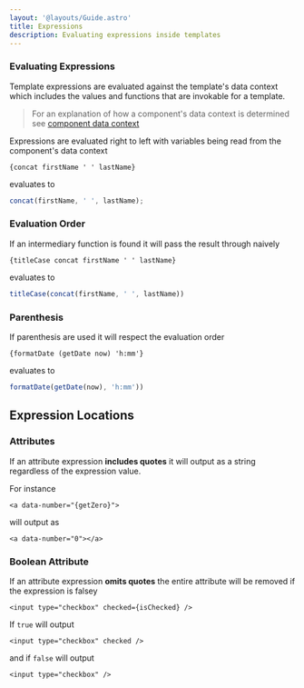 ```yaml
---
layout: '@layouts/Guide.astro'
title: Expressions
description: Evaluating expressions inside templates
---
```



### Evaluating Expressions

Template expressions are evaluated against the template's data context which includes the values and functions that are invokable for a template.

> For an explanation of how a component's data context is determined see [component data context](/components/rendering#data-context)

Expressions are evaluated right to left with variables being read from the component's data context
```sui
{concat firstName ' ' lastName}
```

evaluates to
```javascript
concat(firstName, ' ', lastName);
```


### Evaluation Order

If an intermediary function is found it will pass the result through naively

```sui
{titleCase concat firstName ' ' lastName}
```

evaluates to
```javascript
titleCase(concat(firstName, ' ', lastName))
```

### Parenthesis

If parenthesis are used it will respect the evaluation order
```sui
{formatDate (getDate now) 'h:mm'}
```

evaluates to
```javascript
formatDate(getDate(now), 'h:mm'))
```

## Expression Locations


### Attributes

If an attribute expression **includes quotes** it will output as a string regardless of the expression value.

For instance
```sui
<a data-number="{getZero}">
```

will output as
```sui
<a data-number="0"></a>
```

### Boolean Attribute

If an attribute expression **omits quotes** the entire attribute will be removed if the expression is falsey

```sui
<input type="checkbox" checked={isChecked} />
```

If `true` will output
```sui
<input type="checkbox" checked />
```

and if `false` will output
```sui
<input type="checkbox" />
```
